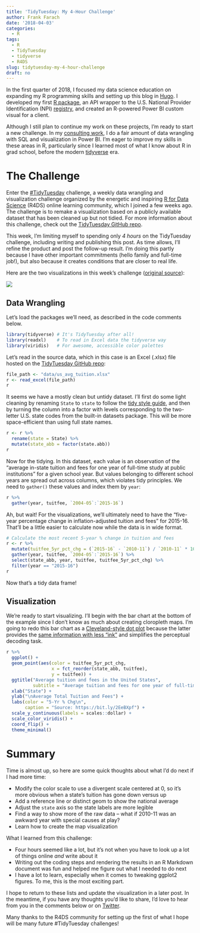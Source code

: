 ```yaml
---
title: 'TidyTuesday: My 4-Hour Challenge'
author: Frank Farach
date: '2018-04-03'
categories:
  - R
tags:
  - R
  - TidyTuesday
  - tidyverse
  - R4DS
slug: tidytuesday-my-4-hour-challenge
draft: no
---
```


In the first quarter of 2018, I focused my data science education on expanding my R programming skills and setting up this blog in [Hugo](https://gohugo.io). I developed my first [R package](https://github.com/frankfarach/npi), an API wrapper to the U.S. National Provider Identification (NPI) [registry](https://npiregistry.cms.hhs.gov/), and created an R-powered Power BI custom visual for a client.

Although I still plan to continue my work on these projects, I'm ready to start a new challenge. In my [consulting work](https://www.slalom.com/), I do a fair amount of data wrangling with SQL and visualization in Power BI. I'm eager to improve my skills in these areas in R, particularly since I learned most of what I know about R in grad school, before the modern [tidyverse](https://www.tidyverse.org/) era.

# The Challenge

Enter the [#TidyTuesday](https://twitter.com/search?q=%23tidytuesday) challenge, a weekly data wrangling and visualization challenge organized by the energetic and inspiring [R for Data Science](https://www.jessemaegan.com/post/r4ds-the-next-iteration/) (R4DS) online learning community, which I joined a few weeks ago. The challenge is to remake a visualization based on a publicly available dataset that has been cleaned up but not tidied. For more information about this challenge, check out the [TidyTuesday GitHub repo](https://github.com/rfordatascience/tidytuesday).

This week, I'm limiting myself to spending only *4 hours* on the TidyTuesday challenge, including writing and publishing this post. As time allows, I'll refine the product and post the follow-up result. I'm doing this partly because I have other important commitments (hello family and full-time job!), but also because it creates conditions that are closer to real life.

Here are the two visualizations in this week's challenge ([original source](https://onlinembapage.com/average-tuition-and-educational-attainment-in-the-united-states/)):

![](https://onlinembapage.com/wp-content/uploads/2016/03/AverageTuition_Part1b.jpg)

## Data Wrangling

Let's load the packages we'll need, as described in the code comments below.

```r
library(tidyverse) # It's TidyTuesday after all!
library(readxl)    # To read in Excel data the tidyverse way
library(viridis)   # For awesome, accessible color palettes
```

Let's read in the source data, which in this case is an Excel (.xlsx) file hosted on the [TidyTuesday GitHub repo](https://github.com/rfordatascience/tidytuesday#week-1---us-tuition-costs):

```r
file_path <- "data/us_avg_tuition.xlsx"
r <- read_excel(file_path)
r
```

It seems we have a mostly clean but untidy dataset. I'll first do some light cleaning by renaming `State` to `state` to follow the [tidy style guide](http://style.tidyverse.org/), and then by turning the column into a factor with levels corresponding to the two-letter U.S. state codes from the built-in datasets package. This will be more space-efficient than using full state names.

```r
r <- r %>% 
  rename(state = State) %>% 
  mutate(state_abb = factor(state.abb))
r
```

Now for the tidying. In this dataset, each value is an observation of the "average in-state tuition and fees for one year of full-time study at public institutions" for a given school year. But values belonging to different school years are spread out across columns, which violates tidy principles. We need to `gather()` these values and index them by `year`:

```r
r %>% 
  gather(year, tuitfee, `2004-05`:`2015-16`)
```

Ah, but wait!  For the visualizations, we'll ultimately need to have the "five-year percentage change in inflation-adjusted tuition and fees" for 2015-16. That'll be a little easier to calculate now while the data is in wide format.

```r
# Calculate the most recent 5-year % change in tuition and fees
r <- r %>%
  mutate(tuitfee_5yr_pct_chg = (`2015-16` - `2010-11`) / `2010-11` * 100) %>% 
  gather(year, tuitfee, `2004-05`:`2015-16`) %>% 
  select(state_abb, year, tuitfee, tuitfee_5yr_pct_chg) %>% 
  filter(year == "2015-16")
r
```

Now that's a tidy data frame!

## Visualization

We're ready to start visualizing. I'll begin with the bar chart at the bottom of the example since I don't know as much about creating cloropleth maps. I'm going to redo this bar chart as a [Cleveland-style dot plot](http://info.slis.indiana.edu/~katy/S637-S11/cleveland84.pdf) because the latter provides the [same information with less "ink"](https://www.edwardtufte.com/tufte/books_vdqi) and simplifies the perceptual decoding task.

```r
r %>% 
  ggplot() +
  geom_point(aes(color = tuitfee_5yr_pct_chg,
                 x = fct_reorder(state_abb, tuitfee),
                 y = tuitfee)) +
  ggtitle("Average tuition and fees in the United States",
          subtitle = "Average tuition and fees for one year of full-time study at public institutions, 2015-16") +
  xlab("State") +
  ylab("\nAverage Total Tuition and Fees") +
  labs(color = "5-Yr % Chg\n",
       caption = "Source: https://bit.ly/2EeBXpf") +
  scale_y_continuous(labels = scales::dollar) +
  scale_color_viridis() +
  coord_flip() +
  theme_minimal()
```

# Summary

Time is almost up, so here are some quick thoughts about what I'd do next if I had more time:

  * Modify the color scale to use a divergent scale centered at 0, so it's more obvious when a state's tuition has gone down versus up
  * Add a reference line or distinct geom to show the national average
  * Adjust the `state` axis so the state labels are more legible
  * Find a way to show more of the raw data -- what if 2010-11 was an awkward year with special causes at play?
  * Learn how to create the map visualization
  
What I learned from this challenge:

  * Four hours seemed like a lot, but it's not when you have to look up a lot of things online *and* write about it
  * Writing out the coding steps and rendering the results in an R Markdown document was fun and helped me figure out what I needed to do next
  * I have a lot to learn, especially when it comes to tweaking ggplot2 figures. To me, this is the most exciting part.
  
I hope to return to these lists and update the visualization in a later post. In the meantime, if you have any thoughts you'd like to share, I'd love to hear from you in the comments below or on [Twitter](https://twitter.com/@frankfarach).

Many thanks to the R4DS community for setting up the first of what I hope will be many future #TidyTuesday challenges!